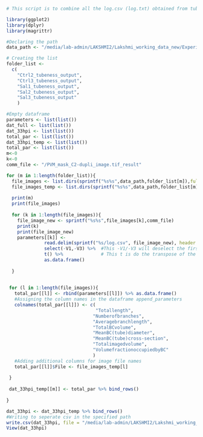 ```r
# This script is to combine all the log.csv (log.txt) obtained from tubeness calculation for Bile canaliculai for salicylate experiment for 33hpi. All the data are combined to form a single master csv file (Output: master_data_33hpi.csv )
```

``` r
library(ggplot2)
library(dplyr)
library(magrittr)

#Declaring the path
data_path <- "/media/lab-admin/LAKSHMI2/Lakshmi_working_data_new/Experiment6_images/Tubeness_polarity_33hpi/"

# Creating the list
folder_list <- 
  c(
    "Ctrl2_tubeness_output",
    "Ctrl3_tubeness_output",
    "Sal1_tubeness_output",
    "Sal2_tubeness_output",
    "Sal3_tubeness_output"
    )
```

```r
#Empty dataframe
parameters <- list(list())
dat_full <- list(list())
dat_33hpi <- list(list())
total_par <- list(list())
dat_33hpi_temp <- list(list())
total_par <- list(list())
m<-0
k<-0
comm_file <- "/PVM_mask_C2-dupli_image.tif_result"

for (m in 1:length(folder_list)){
  file_images <- list.dirs(sprintf("%s%s",data_path,folder_list[m]),full.names = TRUE, recursive = FALSE)
  file_images_temp <- list.dirs(sprintf("%s%s",data_path,folder_list[m]),full.names = FALSE, recursive = FALSE)
 
  print(m)
  print(file_images)
 
  for (k in 1:length(file_images)){
    file_image_new <- sprintf("%s%s",file_images[k],comm_file)
    print(k)
    print(file_image_new)
    parameters[[k]] <-
              read.delim(sprintf("%s/log.csv", file_image_new), header = FALSE) %>%
              select(-V1,-V3) %>%  #This -V1/-V3 will deselect the first & third row
              t() %>%              # This t is do the transpose of the matrix
              as.data.frame()
   
  }
  
  
 for (l in 1:length(file_images)){
   total_par[[l]] <- rbind(parameters[[l]]) %>% as.data.frame()
   #Assigning the column names in the dataframe append_parameters
   colnames(total_par[[l]]) <- c(
                                 "Totallength",
                                "Numberofbranches",
                                "Averagebranchlength",
                                "TotalBCvolume",
                                "MeanBC(tube)diameter",
                                "MeanBC(tube)cross-section",
                                "Totalimagedvolume",
                                "VolumefractionoccupiedbyBC"
                                )
   #Adding additional columns for image file names
   total_par[[l]]$File <- file_images_temp[l]
   
 }
 
 dat_33hpi_temp[[m]] <- total_par %>% bind_rows()
 
}

dat_33hpi <- dat_33hpi_temp %>% bind_rows()
#Writing to seperate csv in the specified path
write.csv(dat_33hpi, file = "/media/lab-admin/LAKSHMI2/Lakshmi_working_data_new/Experiment6_images/Tubeness_polarity_33hpi/master_data_33hpi.csv") 
View(dat_33hpi)
```
